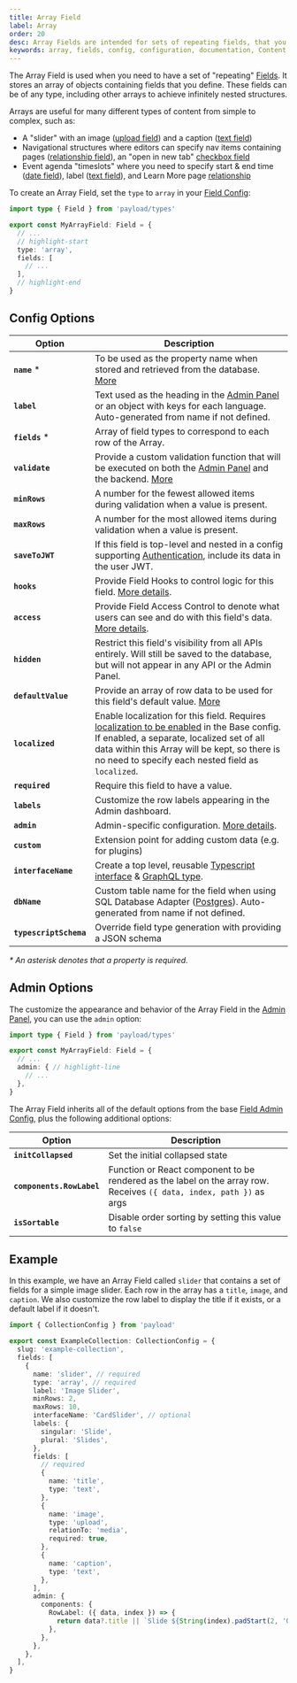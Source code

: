 ```yaml
---
title: Array Field
label: Array
order: 20
desc: Array Fields are intended for sets of repeating fields, that you define. Learn how to use Array Fields, see examples and options.
keywords: array, fields, config, configuration, documentation, Content Management System, cms, headless, javascript, node, react, nextjs
---
```


The Array Field is used when you need to have a set of "repeating" [Fields](./overview). It stores an array of objects containing fields that you define. These fields can be of any type, including other arrays to achieve infinitely nested structures.

Arrays are useful for many different types of content from simple to complex, such as:

- A "slider" with an image ([upload field](/docs/fields/upload)) and a caption ([text field](/docs/fields/text))
- Navigational structures where editors can specify nav items containing pages ([relationship field](/docs/fields/relationship)), an "open in new tab" [checkbox field](/docs/fields/checkbox)
- Event agenda "timeslots" where you need to specify start & end time ([date field](/docs/fields/date)), label ([text field](/docs/fields/text)), and Learn More page [relationship](/docs/fields/relationship)

<LightDarkImage
  srcLight="https://payloadcms.com/images/docs/fields/array.png"
  srcDark="https://payloadcms.com/images/docs/fields/array-dark.png"
  alt="Array field with two Rows in Payload Admin Panel"
  caption="Admin Panel screenshot of an Array field with two Rows"
/>

To create an Array Field, set the `type` to `array` in your [Field Config](./overview):

```ts
import type { Field } from 'payload/types'

export const MyArrayField: Field = {
  // ...
  // highlight-start
  type: 'array',
  fields: [
    // ...
  ],
  // highlight-end
}
```

## Config Options

| Option                 | Description                                                                                                                                                                                                                                                                        |
| ---------------------- | ---------------------------------------------------------------------------------------------------------------------------------------------------------------------------------------------------------------------------------------------------------------------------------- |
| **`name`** \*          | To be used as the property name when stored and retrieved from the database. [More](/docs/fields/overview#field-names)                                                                                                                                                             |
| **`label`**            | Text used as the heading in the [Admin Panel](../admin/overview) or an object with keys for each language. Auto-generated from name if not defined.                                                                                                                                                     |
| **`fields`** \*        | Array of field types to correspond to each row of the Array.                                                                                                                                                                                                                       |
| **`validate`**         | Provide a custom validation function that will be executed on both the [Admin Panel](../admin/overview) and the backend. [More](/docs/fields/overview#validation)                                                                                                                                       |
| **`minRows`**          | A number for the fewest allowed items during validation when a value is present.                                                                                                                                                                                                   |
| **`maxRows`**          | A number for the most allowed items during validation when a value is present.                                                                                                                                                                                                     |
| **`saveToJWT`**        | If this field is top-level and nested in a config supporting [Authentication](/docs/authentication/overview), include its data in the user JWT.                                                                                                                                      |
| **`hooks`**            | Provide Field Hooks to control logic for this field. [More details](../hooks/fields).                                                                                                                                                                         |
| **`access`**           | Provide Field Access Control to denote what users can see and do with this field's data. [More details](../access-control/fields).                                                                                                                                                  |
| **`hidden`**           | Restrict this field's visibility from all APIs entirely. Will still be saved to the database, but will not appear in any API or the Admin Panel.                                                                                                                                   |
| **`defaultValue`**     | Provide an array of row data to be used for this field's default value. [More](/docs/fields/overview#default-values)                                                                                                                                                               |
| **`localized`**        | Enable localization for this field. Requires [localization to be enabled](/docs/configuration/localization) in the Base config. If enabled, a separate, localized set of all data within this Array will be kept, so there is no need to specify each nested field as `localized`. |
| **`required`**         | Require this field to have a value.                                                                                                                                                                                                                                                |
| **`labels`**           | Customize the row labels appearing in the Admin dashboard.                                                                                                                                                                                                                         |
| **`admin`**            | Admin-specific configuration. [More details](#admin-options).                                                                                                                                                                                                          |
| **`custom`**           | Extension point for adding custom data (e.g. for plugins)                                                                                                                                                                                                                          |
| **`interfaceName`**    | Create a top level, reusable [Typescript interface](/docs/typescript/generating-types#custom-field-interfaces) & [GraphQL type](/docs/graphql/graphql-schema#custom-field-schemas).                                                                                                |
| **`dbName`**           | Custom table name for the field when using SQL Database Adapter ([Postgres](/docs/database/postgres)). Auto-generated from name if not defined.                                                                                                                                    |
| **`typescriptSchema`** | Override field type generation with providing a JSON schema                                                                                                                                                                                                                        |

_\* An asterisk denotes that a property is required._

## Admin Options

The customize the appearance and behavior of the Array Field in the [Admin Panel](../admin/overview), you can use the `admin` option:

```ts
import type { Field } from 'payload/types'

export const MyArrayField: Field = {
  // ...
  admin: { // highlight-line
    // ...
  },
}
```

The Array Field inherits all of the default options from the base [Field Admin Config](../admin/fields#admin-options), plus the following additional options:

| Option                    | Description                                                                                                          |
| ------------------------- | -------------------------------------------------------------------------------------------------------------------- |
| **`initCollapsed`**       | Set the initial collapsed state                                                                                      |
| **`components.RowLabel`** | Function or React component to be rendered as the label on the array row. Receives `({ data, index, path })` as args |
| **`isSortable`**          | Disable order sorting by setting this value to `false`                                                               |

## Example

In this example, we have an Array Field called `slider` that contains a set of fields for a simple image slider. Each row in the array has a `title`, `image`, and `caption`. We also customize the row label to display the title if it exists, or a default label if it doesn't.

```ts
import { CollectionConfig } from 'payload'

export const ExampleCollection: CollectionConfig = {
  slug: 'example-collection',
  fields: [
    {
      name: 'slider', // required
      type: 'array', // required
      label: 'Image Slider',
      minRows: 2,
      maxRows: 10,
      interfaceName: 'CardSlider', // optional
      labels: {
        singular: 'Slide',
        plural: 'Slides',
      },
      fields: [
        // required
        {
          name: 'title',
          type: 'text',
        },
        {
          name: 'image',
          type: 'upload',
          relationTo: 'media',
          required: true,
        },
        {
          name: 'caption',
          type: 'text',
        },
      ],
      admin: {
        components: {
          RowLabel: ({ data, index }) => {
            return data?.title || `Slide ${String(index).padStart(2, '0')}`
          },
        },
      },
    },
  ],
}
```
